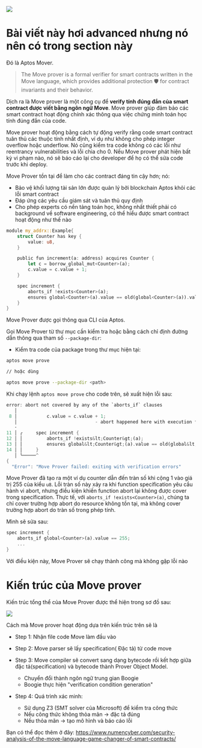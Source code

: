 
![](../assets/aptos_env/aptos_mover/move_prover_background.png)

# Bài viết này hơi advanced nhưng nó nên có trong section này  




 <RedHighlight> Đó là Aptos Mover.  </RedHighlight>

 > The Move prover is a formal verifier for smart contracts written in the Move language, which provides additional protection 🛡 for contract invariants and their behavior.


 Dịch ra là Move prover là một công cụ để **verify tính đúng đắn của smart contract được viết bằng ngôn ngữ Move**. Move prover giúp đảm bảo các smart contract hoạt động chính xác thông qua việc chứng minh toán học tính đúng đắn của code.

 Move prover hoạt động bằng cách tự động verify rằng code smart contract tuân thủ các thuộc tính nhất định, ví dụ như không cho phép integer overflow hoặc underflow. Nó cũng kiểm tra code không có các lỗi như reentrancy vulnerabilities và lỗi chia cho 0. Nếu Move prover phát hiện bất kỳ vi phạm nào, nó sẽ báo cáo lại cho developer để họ có thể sửa code trước khi deploy.


 Move Prover tồn tại để làm cho các contract đáng tin cậy hơn; nó:

- Bảo vệ khối lượng tài sản lớn được quản lý bởi blockchain Aptos khỏi các lỗi smart contract
- Đáp ứng các yêu cầu giám sát và tuân thủ quy định
- Cho phép experts có nền tảng toán học, không nhất thiết phải có background về software engineering, có thể hiểu được smart contract hoạt động như thế nào


```rust
module my_addrx::Example{
    struct Counter has key {
        value: u8,
    }

    public fun increment(a: address) acquires Counter {
        let c = borrow_global_mut<Counter>(a);
        c.value = c.value + 1;
    }

    spec increment {
        aborts_if !exists<Counter>(a);
        ensures global<Counter>(a).value == old(global<Counter>(a)).value + 1;
    }
}
```

Move Prover được gọi thông qua CLI của Aptos.

Gọi Move Prover từ thư mục cần kiểm tra hoặc bằng cách chỉ định đường dẫn thông qua tham số `--package-dir`:

- Kiểm tra code của package trong thư mục hiện tại:

```bash
aptos move prove

// hoặc dùng 

aptos move prove --package-dir <path>
```

Khi chạy lệnh `aptos move prove` cho code trên, sẽ xuất hiện lỗi sau:

```rust
error: abort not covered by any of the `aborts_if` clauses
   │  
 8 │           c.value = c.value + 1;
   │                             - abort happened here with execution failure
   ·  
11 │ ╭     spec increment {
12 │ │         aborts_if !exists&lt;Counter&gt;(a);
13 │ │         ensures global&lt;Counter&gt;(a).value == old(global&lt;Counter&gt;(a)).value + 1;
14 │ │     }
   │ ╰─────^
{
  "Error": "Move Prover failed: exiting with verification errors"
```

Move Prover đã tạo ra một ví dụ counter dẫn đến tràn số khi cộng 1 vào giá trị 255 của kiểu `u8`. Lỗi tràn số này xảy ra khi function specification yêu cầu hành vi abort, nhưng điều kiện khiến function abort lại không được cover trong specification. Thực tế, với `aborts_if !exists<Counter>(a)`, chúng ta chỉ cover trường hợp abort do resource không tồn tại, mà không cover trường hợp abort do tràn số trong phép tính.

Mình sẽ sửa sau: 
```rust
spec increment {
    aborts_if global<Counter>(a).value == 255;
    ...
}
```

Với điều kiện này, Move Prover sẽ chạy thành công mà không gặp lỗi nào

# Kiến trúc của Move prover 

Kiến trúc tổng thể của Move Prover được thể hiện trong sơ đồ sau: 

![](../assets/aptos_env/aptos_mover/prover_architecture.png)


Cách mà Move prover hoạt động dựa trên kiến trúc trên sẽ là 
* Step 1: Nhận file code Move làm đầu vào
* Step 2: Move parser sẽ lấy specification( Đặc tả) từ code move 
* Step 3: Move compiler sẽ convert sang dạng bytecode rồi kết hợp giữa đặc tả(specification) và bytecode thành Prover Object Model. 
    * Chuyển đổi thành ngôn ngữ trung gian Boogie
    * Boogie thực hiện "verification condition generation"


* Step 4: Quá trình xác minh:
    * Sử dụng Z3 (SMT solver của Microsoft) để kiểm tra công thức
    * Nếu công thức không thỏa mãn -> đặc tả đúng
    * Nếu thỏa mãn -> tạo mô hình và báo cáo lỗi

Bạn có thể đọc thêm ở đây: https://www.numencyber.com/security-analysis-of-the-move-language-game-changer-of-smart-contracts/ 